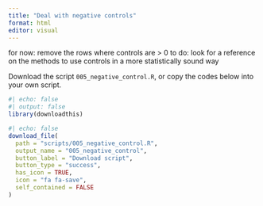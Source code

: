 ```yaml
---
title: "Deal with negative controls"
format: html
editor: visual
---
```


for now: remove the rows where controls are > 0 to do: look for a reference on the methods to use controls in a more statistically sound way

Download the script `005_negative_control.R`, or copy the codes below into your own script.

```r
#| echo: false
#| output: false
library(downloadthis)
```

```r
#| echo: false
download_file(
  path = "scripts/005_negative_control.R",
  output_name = "005_negative_control",
  button_label = "Download script",
  button_type = "success",
  has_icon = TRUE,
  icon = "fa fa-save",
  self_contained = FALSE
)
```
